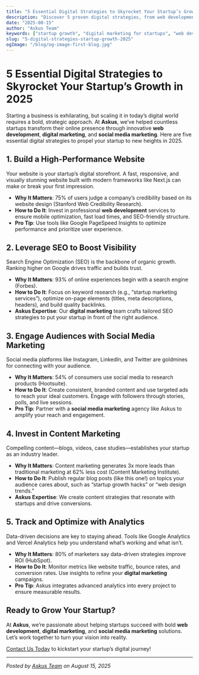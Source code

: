 ```yaml
---
title: "5 Essential Digital Strategies to Skyrocket Your Startup’s Growth in 2025"
description: "Discover 5 proven digital strategies, from web development to social media marketing, to boost your startup’s growth in 2025 with Askus, your trusted startup agency."
date: "2025-08-15"
author: "Askus Team"
keywords: ["startup growth", "digital marketing for startups", "web development strategies", "social media marketing", "startup success"]
slug: "5-digital-strategies-startup-growth-2025"
ogImage: "/blog/og-image-first-blog.jpg"
---
```


# 5 Essential Digital Strategies to Skyrocket Your Startup’s Growth in 2025

Starting a business is exhilarating, but scaling it in today’s digital world requires a bold, strategic approach. At **Askus**, we’ve helped countless startups transform their online presence through innovative **web development**, **digital marketing**, and **social media marketing**. Here are five essential digital strategies to propel your startup to new heights in 2025.

## 1. Build a High-Performance Website
Your website is your startup’s digital storefront. A fast, responsive, and visually stunning website built with modern frameworks like Next.js can make or break your first impression.

- **Why It Matters**: 75% of users judge a company’s credibility based on its website design (Stanford Web Credibility Research).
- **How to Do It**: Invest in professional **web development** services to ensure mobile optimization, fast load times, and SEO-friendly structure.
- **Pro Tip**: Use tools like Google PageSpeed Insights to optimize performance and prioritize user experience.

## 2. Leverage SEO to Boost Visibility
Search Engine Optimization (SEO) is the backbone of organic growth. Ranking higher on Google drives traffic and builds trust.

- **Why It Matters**: 93% of online experiences begin with a search engine (Forbes).
- **How to Do It**: Focus on keyword research (e.g., “startup marketing services”), optimize on-page elements (titles, meta descriptions, headers), and build quality backlinks.
- **Askus Expertise**: Our **digital marketing** team crafts tailored SEO strategies to put your startup in front of the right audience.

## 3. Engage Audiences with Social Media Marketing
Social media platforms like Instagram, LinkedIn, and Twitter are goldmines for connecting with your audience.

- **Why It Matters**: 54% of consumers use social media to research products (Hootsuite).
- **How to Do It**: Create consistent, branded content and use targeted ads to reach your ideal customers. Engage with followers through stories, polls, and live sessions.
- **Pro Tip**: Partner with a **social media marketing** agency like Askus to amplify your reach and engagement.

## 4. Invest in Content Marketing
Compelling content—blogs, videos, case studies—establishes your startup as an industry leader.

- **Why It Matters**: Content marketing generates 3x more leads than traditional marketing at 62% less cost (Content Marketing Institute).
- **How to Do It**: Publish regular blog posts (like this one!) on topics your audience cares about, such as “startup growth hacks” or “web design trends.”
- **Askus Expertise**: We create content strategies that resonate with startups and drive conversions.

## 5. Track and Optimize with Analytics
Data-driven decisions are key to staying ahead. Tools like Google Analytics and Vercel Analytics help you understand what’s working and what isn’t.

- **Why It Matters**: 80% of marketers say data-driven strategies improve ROI (HubSpot).
- **How to Do It**: Monitor metrics like website traffic, bounce rates, and conversion rates. Use insights to refine your **digital marketing** campaigns.
- **Pro Tip**: Askus integrates advanced analytics into every project to ensure measurable results.

## Ready to Grow Your Startup?
At **Askus**, we’re passionate about helping startups succeed with bold **web development**, **digital marketing**, and **social media marketing** solutions. Let’s work together to turn your vision into reality.

[Contact Us Today](/contact) to kickstart your startup’s digital journey!

---

*Posted by [Askus Team](/about) on August 15, 2025*